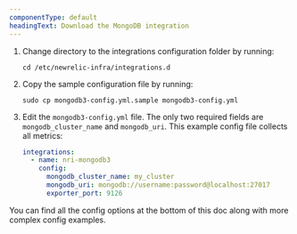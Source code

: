 ```yaml
---
componentType: default
headingText: Download the MongoDB integration
---
```


1. Change directory to the integrations configuration folder by running:

   ```shell
   cd /etc/newrelic-infra/integrations.d
   ```

2. Copy the sample configuration file by running:

   ```shell
   sudo cp mongodb3-config.yml.sample mongodb3-config.yml
   ```

3. Edit the `mongodb3-config.yml` file. The only two required fields are `mongodb_cluster_name` and `mongodb_uri`. This example config file collects all metrics:

   ```yml
   integrations:
     - name: nri-mongodb3
       config:
         mongodb_cluster_name: my_cluster
         mongodb_uri: mongodb://username:password@localhost:27017
         exporter_port: 9126
   ```

You can find all the config options at the bottom of this doc along with more complex config examples.
